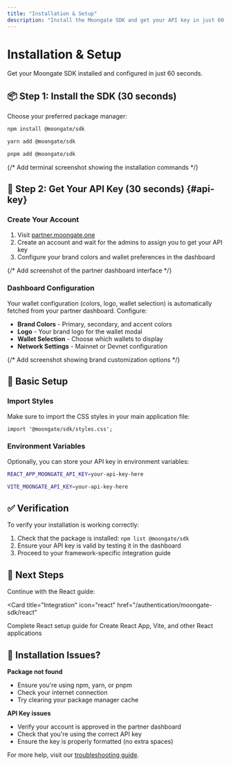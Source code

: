 ```yaml
---
title: "Installation & Setup"
description: "Install the Moongate SDK and get your API key in just 60 seconds."
---
```


# Installation & Setup

Get your Moongate SDK installed and configured in just 60 seconds.

## 📦 Step 1: Install the SDK (30 seconds)

Choose your preferred package manager:

<CodeGroup>

```bash npm
npm install @moongate/sdk
```

```bash yarn
yarn add @moongate/sdk
```

```bash pnpm
pnpm add @moongate/sdk
```

</CodeGroup>

<Frame caption="Installation command examples showing npm, yarn, and pnpm options">
  {/* Add terminal screenshot showing the installation commands */}
</Frame>

## 🎨 Step 2: Get Your API Key (30 seconds) {#api-key}

### Create Your Account

1. Visit [partner.moongate.one](https://partner.moongate.one)
2. Create an account and wait for the admins to assign you to get your API key
3. Configure your brand colors and wallet preferences in the dashboard

<Frame caption="Partner dashboard showing API key generation and configuration options">
  {/* Add screenshot of the partner dashboard interface */}
</Frame>

### Dashboard Configuration

Your wallet configuration (colors, logo, wallet selection) is automatically fetched from your partner dashboard. Configure:

- **Brand Colors** - Primary, secondary, and accent colors
- **Logo** - Your brand logo for the wallet modal
- **Wallet Selection** - Choose which wallets to display
- **Network Settings** - Mainnet or Devnet configuration

<Frame caption="Dashboard configuration options showing brand customization">
  {/* Add screenshot showing brand customization options */}
</Frame>

## 🔧 Basic Setup

### Import Styles

Make sure to import the CSS styles in your main application file:

```tsx
import '@moongate/sdk/styles.css';
```

### Environment Variables

Optionally, you can store your API key in environment variables:

<CodeGroup>

```bash .env (Create React App)
REACT_APP_MOONGATE_API_KEY=your-api-key-here
```

```bash .env (Vite)
VITE_MOONGATE_API_KEY=your-api-key-here
```

</CodeGroup>

## ✅ Verification

To verify your installation is working correctly:

1. Check that the package is installed: `npm list @moongate/sdk`
2. Ensure your API key is valid by testing it in the dashboard
3. Proceed to your framework-specific integration guide

## 📖 Next Steps

Continue with the React  guide:

<Card
  title="Integration"
  icon="react"
  href="/authentication/moongate-sdk/react"
>
  Complete React setup guide for Create React App, Vite, and other React applications
</Card>

## 🐛 Installation Issues?

**Package not found**
- Ensure you're using npm, yarn, or pnpm
- Check your internet connection
- Try clearing your package manager cache

**API Key issues**
- Verify your account is approved in the partner dashboard
- Check that you're using the correct API key
- Ensure the key is properly formatted (no extra spaces)

For more help, visit our [troubleshooting guide](/authentication/moongate-sdk/troubleshooting).

